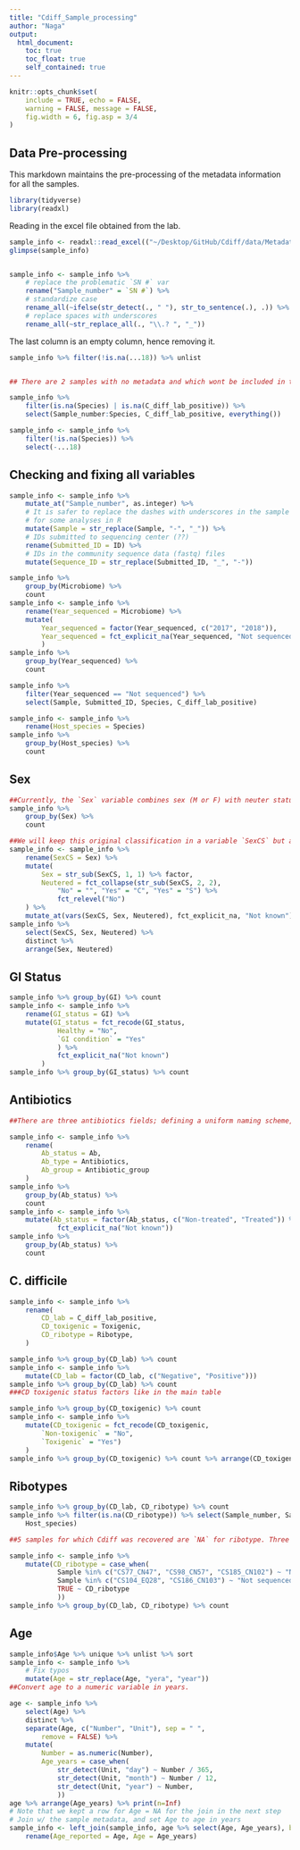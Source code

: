 ```yaml
---
title: "Cdiff_Sample_processing"
author: "Naga"
output:
  html_document:
    toc: true
    toc_float: true
    self_contained: true
---
```


```r
knitr::opts_chunk$set(
    include = TRUE, echo = FALSE,
    warning = FALSE, message = FALSE, 
    fig.width = 6, fig.asp = 3/4
)
```

## Data Pre-processing

This markdown maintains the pre-processing of the metadata information for all the samples. 

```r
library(tidyverse)
library(readxl)
```

 
Reading in the excel file obtained from the lab.  
```r
sample_info <- readxl::read_excel(("~/Desktop/GitHub/Cdiff/data/Metadata_2.13.2019.xlsx"),na = c("", "NA", "Unknown"))
glimpse(sample_info)


sample_info <- sample_info %>%
    # replace the problematic `SN #` var
    rename("Sample_number" = `SN #`) %>%
    # standardize case
    rename_all(~ifelse(str_detect(., " "), str_to_sentence(.), .)) %>%
    # replace spaces with underscores
    rename_all(~str_replace_all(., "\\.? ", "_"))

```

The last column is an empty column, hence removing it. 

```r
sample_info %>% filter(!is.na(...18)) %>% unlist


## There are 2 samples with no metadata and which wont be included in the analysis.

sample_info %>%
    filter(is.na(Species) | is.na(C_diff_lab_positive)) %>%
    select(Sample_number:Species, C_diff_lab_positive, everything())

sample_info <- sample_info %>%
    filter(!is.na(Species)) %>%
    select(-...18)
```


## Checking and fixing all variables

```r
sample_info <- sample_info %>%
    mutate_at("Sample_number", as.integer) %>%
    # It is safer to replace the dashes with underscores in the sample names
    # for some analyses in R
    mutate(Sample = str_replace(Sample, "-", "_")) %>%
    # IDs submitted to sequencing center (??)
    rename(Submitted_ID = ID) %>%
    # IDs in the community sequence data (fastq) files
    mutate(Sequence_ID = str_replace(Submitted_ID, "_", "-"))

sample_info %>%
    group_by(Microbiome) %>%
    count
sample_info <- sample_info %>%
    rename(Year_sequenced = Microbiome) %>%
    mutate(
        Year_sequenced = factor(Year_sequenced, c("2017", "2018")),
        Year_sequenced = fct_explicit_na(Year_sequenced, "Not sequenced")
        )
sample_info %>%
    group_by(Year_sequenced) %>%
    count

sample_info %>%
    filter(Year_sequenced == "Not sequenced") %>%
    select(Sample, Submitted_ID, Species, C_diff_lab_positive)

sample_info <- sample_info %>%
    rename(Host_species = Species)
sample_info %>%
    group_by(Host_species) %>%
    count
```

## Sex
```r
##Currently, the `Sex` variable combines sex (M or F) with neuter status (empty string "" for not neutered, and "S" or "C" for spayed or castrated)
sample_info %>%
    group_by(Sex) %>%
    count

##We will keep this original classification in a variable `SexCS` but also create separate Sex and Neutered fields,
sample_info <- sample_info %>%
    rename(SexCS = Sex) %>%
    mutate(
        Sex = str_sub(SexCS, 1, 1) %>% factor,
        Neutered = fct_collapse(str_sub(SexCS, 2, 2),
            "No" = "", "Yes" = "C", "Yes" = "S") %>%
            fct_relevel("No")
    ) %>%
    mutate_at(vars(SexCS, Sex, Neutered), fct_explicit_na, "Not known")
sample_info %>%
    select(SexCS, Sex, Neutered) %>%
    distinct %>%
    arrange(Sex, Neutered)

```


## GI Status 

```r
sample_info %>% group_by(GI) %>% count
sample_info <- sample_info %>%
    rename(GI_status = GI) %>%
    mutate(GI_status = fct_recode(GI_status,
            Healthy = "No",
            `GI condition` = "Yes"
            ) %>%
            fct_explicit_na("Not known")
        )
sample_info %>% group_by(GI_status) %>% count
```


## Antibiotics

```r

##There are three antibiotics fields; defining a uniform naming scheme, and factor levels for antibiotics usage consistent with the main table.

sample_info <- sample_info %>%
    rename(
        Ab_status = Ab,
        Ab_type = Antibiotics,
        Ab_group = Antibiotic_group
    )
sample_info %>%
    group_by(Ab_status) %>%
    count
sample_info <- sample_info %>%
    mutate(Ab_status = factor(Ab_status, c("Non-treated", "Treated")) %>%
            fct_explicit_na("Not known"))
sample_info %>%
    group_by(Ab_status) %>%
    count


```

## C. difficile

```r
sample_info <- sample_info %>%
    rename(
        CD_lab = C_diff_lab_positive,
        CD_toxigenic = Toxigenic,
        CD_ribotype = Ribotype,
    )

sample_info %>% group_by(CD_lab) %>% count
sample_info <- sample_info %>%
    mutate(CD_lab = factor(CD_lab, c("Negative", "Positive")))
sample_info %>% group_by(CD_lab) %>% count
###CD toxigenic status factors like in the main table

sample_info %>% group_by(CD_toxigenic) %>% count
sample_info <- sample_info %>%
    mutate(CD_toxigenic = fct_recode(CD_toxigenic,
        `Non-toxigenic` = "No",
        `Toxigenic` = "Yes")
    ) 
sample_info %>% group_by(CD_toxigenic) %>% count %>% arrange(CD_toxigenic)

```

## Ribotypes

```r
sample_info %>% group_by(CD_lab, CD_ribotype) %>% count
sample_info %>% filter(is.na(CD_ribotype)) %>% select(Sample_number, Sample,
    Host_species)

##5 samples for which Cdiff was recovered are `NA` for ribotype. Three of these samples (CS77-CN47, CS98-CN57, CS185-CN102) were sequenced but not in the database, and two of these samples (CS104-EQ28, CS186-CN103) were not sequenced successfully.

sample_info <- sample_info %>%
    mutate(CD_ribotype = case_when(
            Sample %in% c("CS77_CN47", "CS98_CN57", "CS185_CN102") ~ "Not in database",
            Sample %in% c("CS104_EQ28", "CS186_CN103") ~ "Not sequenced",
            TRUE ~ CD_ribotype
            ))
sample_info %>% group_by(CD_lab, CD_ribotype) %>% count
```


## Age

```r

sample_info$Age %>% unique %>% unlist %>% sort
sample_info <- sample_info %>%
    # Fix typos
    mutate(Age = str_replace(Age, "yera", "year"))
##Convert age to a numeric variable in years.

age <- sample_info %>%
    select(Age) %>%
    distinct %>%
    separate(Age, c("Number", "Unit"), sep = " ", 
        remove = FALSE) %>%
    mutate(
        Number = as.numeric(Number),
        Age_years = case_when(
            str_detect(Unit, "day") ~ Number / 365,
            str_detect(Unit, "month") ~ Number / 12,
            str_detect(Unit, "year") ~ Number,
            ))
age %>% arrange(Age_years) %>% print(n=Inf)
# Note that we kept a row for Age = NA for the join in the next step
# Join w/ the sample metadata, and set Age to age in years
sample_info <- left_join(sample_info, age %>% select(Age, Age_years), by = "Age") %>%
    rename(Age_reported = Age, Age = Age_years)
```





